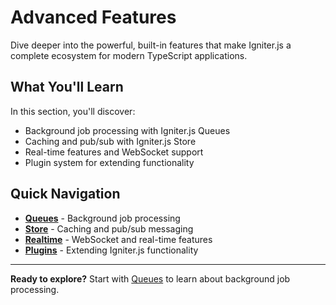 # Advanced Features

Dive deeper into the powerful, built-in features that make Igniter.js a complete ecosystem for modern TypeScript applications.

## What You'll Learn

In this section, you'll discover:

- Background job processing with Igniter.js Queues
- Caching and pub/sub with Igniter.js Store
- Real-time features and WebSocket support
- Plugin system for extending functionality

## Quick Navigation

- **[Queues](/docs/advanced-features/queues)** - Background job processing
- **[Store](/docs/advanced-features/store)** - Caching and pub/sub messaging
- **[Realtime](/docs/advanced-features/realtime)** - WebSocket and real-time features
- **[Plugins](/docs/advanced-features/plugins)** - Extending Igniter.js functionality

---

**Ready to explore?** Start with [Queues](/docs/advanced-features/queues) to learn about background job processing.